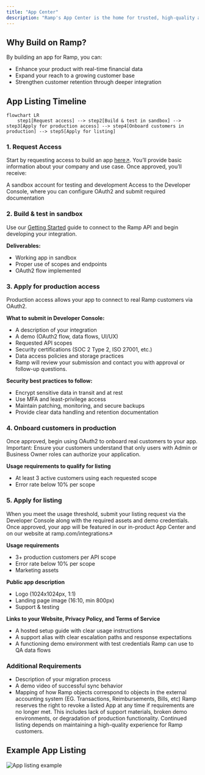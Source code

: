 ```yaml
---
title: "App Center"
description: "Ramp's App Center is the home for trusted, high-quality apps that help businesses streamline their financial operations. Technology partners can build with the Ramp API to integrate directly into Ramp's ecosystem and unlock value for joint customers."
---
```



## Why Build on Ramp?
By building an app for Ramp, you can:

- Enhance your product with real-time financial data
- Expand your reach to a growing customer base
- Strengthen customer retention through deeper integration

## App Listing Timeline

```mermaid
flowchart LR
    step1[Request access] --> step2[Build & test in sandbox] --> step3[Apply for production access] --> step4[Onboard customers in production] --> step5[Apply for listing]

```

### 1. Request Access
Start by requesting access to build an app [here↗](https://ramp.com/developer-api). You’ll provide basic information about your company and use case. Once approved, you’ll receive:

A sandbox account for testing and development
Access to the Developer Console, where you can configure OAuth2 and submit required documentation

### 2. Build & test in sandbox
Use our [Getting Started](/guides/getting-started) guide to connect to the Ramp API and begin developing your integration.

<b>Deliverables:</b>
- Working app in sandbox
- Proper use of scopes and endpoints
- OAuth2 flow implemented

### 3. Apply for production access
Production access allows your app to connect to real Ramp customers via OAuth2.

<b>What to submit in Developer Console:</b>
- A description of your integration
- A demo (OAuth2 flow, data flows, UI/UX)
- Requested API scopes
- Security certifications (SOC 2 Type 2, ISO 27001, etc.)
- Data access policies and storage practices
- Ramp will review your submission and contact you with approval or follow-up questions.

<b>Security best practices to follow:</b>
- Encrypt sensitive data in transit and at rest
- Use MFA and least-privilege access
- Maintain patching, monitoring, and secure backups
- Provide clear data handling and retention documentation

### 4. Onboard customers in production
Once approved, begin using OAuth2 to onboard real customers to your app. Important: Ensure your customers understand that only users with Admin or Business Owner roles can authorize your application.

<b>Usage requirements to qualify for listing</b>

- At least 3 active customers using each requested scope
- Error rate below 10% per scope

### 5. Apply for listing
When you meet the usage threshold, submit your listing request via the Developer Console along with the required assets and demo credentials. Once approved, your app will be featured in our in-product App Center and on our website at ramp.com/integrations↗

<b>Usage requirements</b>
- 3+ production customers per API scope
- Error rate below 10% per scope
- Marketing assets

<b>Public app description</b>
- Logo (1024x1024px, 1:1)
- Landing page image (16:10, min 800px)
- Support & testing

<b>Links to your Website, Privacy Policy, and Terms of Service</b>
- A hosted setup guide with clear usage instructions
- A support alias with clear escalation paths and response expectations
- A functioning demo environment with test credentials Ramp can use to QA data flows

### Additional Requirements
- Description of your migration process
- A demo video of successful sync behavior
- Mapping of how Ramp objects correspond to objects in the external accounting system (EG. Transactions, Reimbursements, Bills, etc)
Ramp reserves the right to revoke a listed App at any time if requirements are no longer met. This includes lack of support materials, broken demo environments, or degradation of production functionality. Continued listing depends on maintaining a high-quality experience for Ramp customers.

## Example App Listing
![App listing example](/images/app_listing_example.jpg)

<Feedback/>